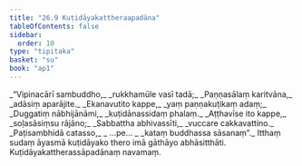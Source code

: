 ```yaml
---
title: "26.9 Kuṭidāyakattheraapadāna"
tableOfContents: false
sidebar:
  order: 10
type: "tipitaka"
basket: "su"
book: "ap1"
---
```



<DynamicBreadcrumb />

<Division number="33" book="ap1">

<Paragraph number="3142" type="verses" book="ap1">
_“Vipinacārī sambuddho,_  
_rukkhamūle vasī tadā;_  
_Paṇṇasālaṃ karitvāna,_  
_adāsiṃ aparājite._  

</Paragraph>

</Division>
<Division number="34" book="ap1">

<Paragraph number="3143" type="verses" book="ap1">
_Ekanavutito kappe,_  
_yaṃ paṇṇakuṭikaṃ adaṃ;_  
_Duggatiṃ nābhijānāmi,_  
_kuṭidānassidaṃ phalaṃ._  

</Paragraph>

</Division>
<Division number="35" book="ap1">

<Paragraph number="3144" type="verses" book="ap1">
_Aṭṭhavīse ito kappe,_  
_soḷasāsiṃsu rājāno;_  
_Sabbattha abhivassīti,_  
_vuccare cakkavattino._  

</Paragraph>

</Division>
<Division number="36" book="ap1">

<Paragraph number="3145" type="verses" book="ap1">
_Paṭisambhidā catasso,_  
_ …pe… _  
_kataṃ buddhassa sāsanaṃ”._  

</Paragraph>

<Paragraph number="3146" book="ap1">
Itthaṃ sudaṃ āyasmā kuṭidāyako thero imā gāthāyo abhāsitthāti.

</Paragraph>
</Division>

<Paragraph number="3147" type="center" book="ap1">
Kuṭidāyakattherassāpadānaṃ navamaṃ.
</Paragraph>